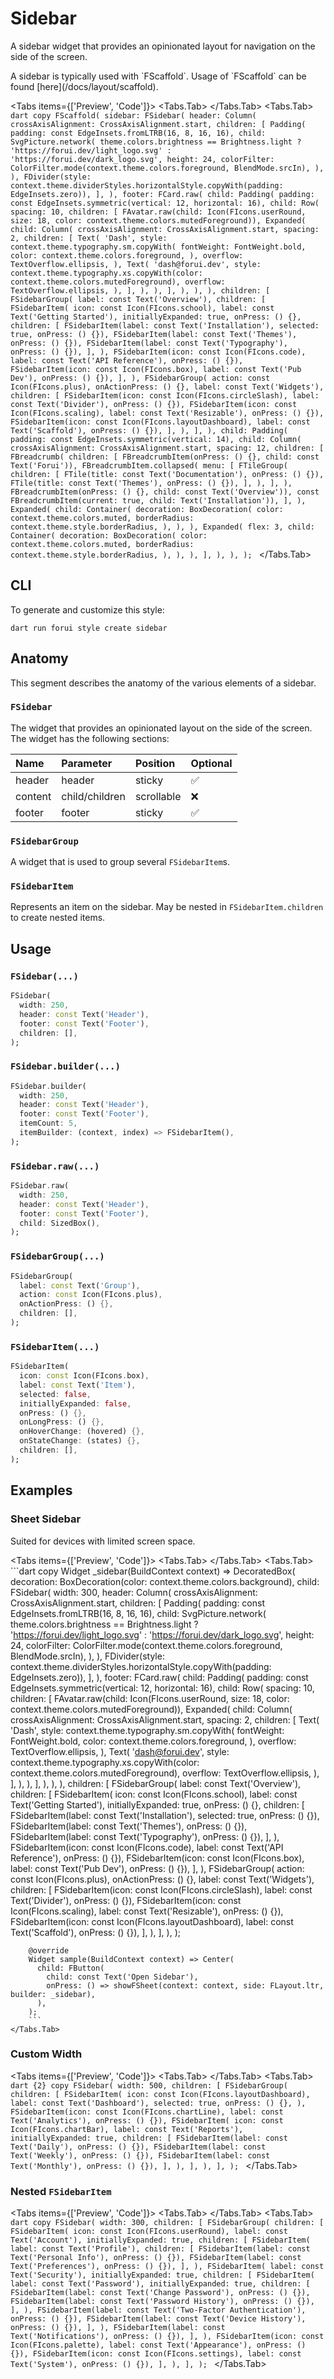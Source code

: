 

# Sidebar

A sidebar widget that provides an opinionated layout for navigation on the side of the screen.

<LinkBadgeGroup>
    <LinkBadge label="API Reference" href="https://pub.dev/documentation/forui/latest/forui.widgets.sidebar/"/>
</LinkBadgeGroup>

<Callout type="info">
    A sidebar is typically used with `FScaffold`. Usage of `FScaffold` can be found [here](/docs/layout/scaffold).
</Callout>

<Tabs items={['Preview', 'Code']}>
    <Tabs.Tab>
        <Widget name='sidebar' variant='default' height={500}/>
    </Tabs.Tab>
    <Tabs.Tab>
      ```dart copy
      FScaffold(
        sidebar: FSidebar(
          header: Column(
            crossAxisAlignment: CrossAxisAlignment.start,
            children: [
              Padding(
                padding: const EdgeInsets.fromLTRB(16, 8, 16, 16),
                child: SvgPicture.network(
                  theme.colors.brightness == Brightness.light
                      ? 'https://forui.dev/light_logo.svg'
                      : 'https://forui.dev/dark_logo.svg',
                  height: 24,
                  colorFilter: ColorFilter.mode(context.theme.colors.foreground, BlendMode.srcIn),
                ),
              ),
              FDivider(style: context.theme.dividerStyles.horizontalStyle.copyWith(padding: EdgeInsets.zero)),
            ],
          ),
          footer: FCard.raw(
            child: Padding(
              padding: const EdgeInsets.symmetric(vertical: 12, horizontal: 16),
              child: Row(
                spacing: 10,
                children: [
                  FAvatar.raw(child: Icon(FIcons.userRound, size: 18, color: context.theme.colors.mutedForeground)),
                  Expanded(
                    child: Column(
                      crossAxisAlignment: CrossAxisAlignment.start,
                      spacing: 2,
                      children: [
                        Text(
                          'Dash',
                          style: context.theme.typography.sm.copyWith(
                            fontWeight: FontWeight.bold,
                            color: context.theme.colors.foreground,
                          ),
                          overflow: TextOverflow.ellipsis,
                        ),
                        Text(
                          'dash@forui.dev',
                          style: context.theme.typography.xs.copyWith(color: context.theme.colors.mutedForeground),
                          overflow: TextOverflow.ellipsis,
                        ),
                      ],
                    ),
                  ),
                ],
              ),
            ),
          ),
          children: [
            FSidebarGroup(
              label: const Text('Overview'),
              children: [
                FSidebarItem(
                  icon: const Icon(FIcons.school),
                  label: const Text('Getting Started'),
                  initiallyExpanded: true,
                  onPress: () {},
                  children: [
                    FSidebarItem(label: const Text('Installation'), selected: true, onPress: () {}),
                    FSidebarItem(label: const Text('Themes'), onPress: () {}),
                    FSidebarItem(label: const Text('Typography'), onPress: () {}),
                  ],
                ),
                FSidebarItem(icon: const Icon(FIcons.code), label: const Text('API Reference'), onPress: () {}),
                FSidebarItem(icon: const Icon(FIcons.box), label: const Text('Pub Dev'), onPress: () {}),
              ],
            ),
            FSidebarGroup(
              action: const Icon(FIcons.plus),
              onActionPress: () {},
              label: const Text('Widgets'),
              children: [
                FSidebarItem(icon: const Icon(FIcons.circleSlash), label: const Text('Divider'), onPress: () {}),
                FSidebarItem(icon: const Icon(FIcons.scaling), label: const Text('Resizable'), onPress: () {}),
                FSidebarItem(icon: const Icon(FIcons.layoutDashboard), label: const Text('Scaffold'), onPress: () {}),
              ],
            ),
          ],
        ),
        child: Padding(
          padding: const EdgeInsets.symmetric(vertical: 14),
          child: Column(
            crossAxisAlignment: CrossAxisAlignment.start,
            spacing: 12,
            children: [
              FBreadcrumb(
                children: [
                  FBreadcrumbItem(onPress: () {}, child: const Text('Forui')),
                  FBreadcrumbItem.collapsed(
                    menu: [
                      FTileGroup(
                        children: [
                          FTile(title: const Text('Documentation'), onPress: () {}),
                          FTile(title: const Text('Themes'), onPress: () {}),
                        ],
                      ),
                    ],
                  ),
                  FBreadcrumbItem(onPress: () {}, child: const Text('Overview')),
                  const FBreadcrumbItem(current: true, child: Text('Installation')),
                ],
              ),
              Expanded(
                child: Container(
                  decoration: BoxDecoration(
                    color: context.theme.colors.muted,
                    borderRadius: context.theme.style.borderRadius,
                  ),
                ),
              ),
              Expanded(
                flex: 3,
                child: Container(
                  decoration: BoxDecoration(
                    color: context.theme.colors.muted,
                    borderRadius: context.theme.style.borderRadius,
                  ),
                ),
              ),
            ],
          ),
        ),
      );
      ```
    </Tabs.Tab>

</Tabs>


## CLI

To generate and customize this style:

```shell copy
dart run forui style create sidebar
```


## Anatomy

This segment describes the anatomy of the various elements of a sidebar.

### `FSidebar`

The widget that provides an opinionated layout on the side of the screen. The widget has the following sections:

| Name    | Parameter      | Position   | Optional |
|:--------|:---------------|:-----------|:---------|
| header  | header         | sticky     | ✅       |
| content | child/children | scrollable | ❌       |
| footer  | footer         | sticky     | ✅       |

### `FSidebarGroup`

A widget that is used to group several `FSidebarItem`s.

### `FSidebarItem`

Represents an item on the sidebar. May be nested in `FSidebarItem.children` to create nested items.


## Usage

### `FSidebar(...)`

```dart copy
FSidebar(
  width: 250,
  header: const Text('Header'),
  footer: const Text('Footer'),
  children: [],
);
```

### `FSidebar.builder(...)`

```dart copy
FSidebar.builder(
  width: 250,
  header: const Text('Header'),
  footer: const Text('Footer'),
  itemCount: 5,
  itemBuilder: (context, index) => FSidebarItem(),
);
```

### `FSidebar.raw(...)`

```dart copy
FSidebar.raw(
  width: 250,
  header: const Text('Header'),
  footer: const Text('Footer'),
  child: SizedBox(),
);
```

### `FSidebarGroup(...)`

```dart copy
FSidebarGroup(
  label: const Text('Group'),
  action: const Icon(FIcons.plus),
  onActionPress: () {},
  children: [],
);
```

### `FSidebarItem(...)`

```dart copy
FSidebarItem(
  icon: const Icon(FIcons.box),
  label: const Text('Item'),
  selected: false,
  initiallyExpanded: false,
  onPress: () {},
  onLongPress: () {},
  onHoverChange: (hovered) {},
  onStateChange: (states) {},
  children: [],
);
```


## Examples

### Sheet Sidebar

Suited for devices with limited screen space.

<Tabs items={['Preview', 'Code']}>
    <Tabs.Tab>
        <Widget name='sidebar' variant='sheet' height={500} />
    </Tabs.Tab>
    <Tabs.Tab>
        ```dart copy
        Widget _sidebar(BuildContext context) => DecoratedBox(
          decoration: BoxDecoration(color: context.theme.colors.background),
          child: FSidebar(
            width: 300,
            header: Column(
              crossAxisAlignment: CrossAxisAlignment.start,
              children: [
                Padding(
                  padding: const EdgeInsets.fromLTRB(16, 8, 16, 16),
                  child: SvgPicture.network(
                    theme.colors.brightness == Brightness.light
                        ? 'https://forui.dev/light_logo.svg'
                        : 'https://forui.dev/dark_logo.svg',
                    height: 24,
                    colorFilter: ColorFilter.mode(context.theme.colors.foreground, BlendMode.srcIn),
                  ),
                ),
                FDivider(style: context.theme.dividerStyles.horizontalStyle.copyWith(padding: EdgeInsets.zero)),
              ],
            ),
            footer: FCard.raw(
              child: Padding(
                padding: const EdgeInsets.symmetric(vertical: 12, horizontal: 16),
                child: Row(
                  spacing: 10,
                  children: [
                    FAvatar.raw(child: Icon(FIcons.userRound, size: 18, color: context.theme.colors.mutedForeground)),
                    Expanded(
                      child: Column(
                        crossAxisAlignment: CrossAxisAlignment.start,
                        spacing: 2,
                        children: [
                          Text(
                            'Dash',
                            style: context.theme.typography.sm.copyWith(
                              fontWeight: FontWeight.bold,
                              color: context.theme.colors.foreground,
                            ),
                            overflow: TextOverflow.ellipsis,
                          ),
                          Text(
                            'dash@forui.dev',
                            style: context.theme.typography.xs.copyWith(color: context.theme.colors.mutedForeground),
                            overflow: TextOverflow.ellipsis,
                          ),
                        ],
                      ),
                    ),
                  ],
                ),
              ),
            ),
            children: [
              FSidebarGroup(
                label: const Text('Overview'),
                children: [
                  FSidebarItem(
                    icon: const Icon(FIcons.school),
                    label: const Text('Getting Started'),
                    initiallyExpanded: true,
                    onPress: () {},
                    children: [
                      FSidebarItem(label: const Text('Installation'), selected: true, onPress: () {}),
                      FSidebarItem(label: const Text('Themes'), onPress: () {}),
                      FSidebarItem(label: const Text('Typography'), onPress: () {}),
                    ],
                  ),
                  FSidebarItem(icon: const Icon(FIcons.code), label: const Text('API Reference'), onPress: () {}),
                  FSidebarItem(icon: const Icon(FIcons.box), label: const Text('Pub Dev'), onPress: () {}),
                ],
              ),
              FSidebarGroup(
                action: const Icon(FIcons.plus),
                onActionPress: () {},
                label: const Text('Widgets'),
                children: [
                  FSidebarItem(icon: const Icon(FIcons.circleSlash), label: const Text('Divider'), onPress: () {}),
                  FSidebarItem(icon: const Icon(FIcons.scaling), label: const Text('Resizable'), onPress: () {}),
                  FSidebarItem(icon: const Icon(FIcons.layoutDashboard), label: const Text('Scaffold'), onPress: () {}),
                ],
              ),
            ],
          ),
        );

        @override
        Widget sample(BuildContext context) => Center(
          child: FButton(
            child: const Text('Open Sidebar'),
            onPress: () => showFSheet(context: context, side: FLayout.ltr, builder: _sidebar),
          ),
        );
        ```
    </Tabs.Tab>
</Tabs>

### Custom Width

<Tabs items={['Preview', 'Code']}>
    <Tabs.Tab>
        <Widget name='sidebar' variant='custom-width' height={300} />
    </Tabs.Tab>
    <Tabs.Tab>
        ```dart {2} copy
        FSidebar(
          width: 500,
          children: [
            FSidebarGroup(
              children: [
                FSidebarItem(
                  icon: const Icon(FIcons.layoutDashboard),
                  label: const Text('Dashboard'),
                  selected: true,
                  onPress: () {},
                ),
                FSidebarItem(icon: const Icon(FIcons.chartLine), label: const Text('Analytics'), onPress: () {}),
                FSidebarItem(
                  icon: const Icon(FIcons.chartBar),
                  label: const Text('Reports'),
                  initiallyExpanded: true,
                  children: [
                    FSidebarItem(label: const Text('Daily'), onPress: () {}),
                    FSidebarItem(label: const Text('Weekly'), onPress: () {}),
                    FSidebarItem(label: const Text('Monthly'), onPress: () {}),
                  ],
                ),
              ],
            ),
          ],
        );
        ```
    </Tabs.Tab>
</Tabs>

### Nested `FSidebarItem`

<Tabs items={['Preview', 'Code']}>
    <Tabs.Tab>
        <Widget name='sidebar' variant='nested' height={500} />
    </Tabs.Tab>
    <Tabs.Tab>
        ```dart copy
        FSidebar(
        width: 300,
        children: [
          FSidebarGroup(
            children: [
              FSidebarItem(
                icon: const Icon(FIcons.userRound),
                label: const Text('Account'),
                initiallyExpanded: true,
                children: [
                  FSidebarItem(
                    label: const Text('Profile'),
                    children: [
                      FSidebarItem(label: const Text('Personal Info'), onPress: () {}),
                      FSidebarItem(label: const Text('Preferences'), onPress: () {}),
                    ],
                  ),
                  FSidebarItem(
                    label: const Text('Security'),
                    initiallyExpanded: true,
                    children: [
                      FSidebarItem(
                        label: const Text('Password'),
                        initiallyExpanded: true,
                        children: [
                          FSidebarItem(label: const Text('Change Password'), onPress: () {}),
                          FSidebarItem(label: const Text('Password History'), onPress: () {}),
                        ],
                      ),
                      FSidebarItem(label: const Text('Two-Factor Authentication'), onPress: () {}),
                      FSidebarItem(label: const Text('Device History'), onPress: () {}),
                    ],
                  ),
                  FSidebarItem(label: const Text('Notifications'), onPress: () {}),
                ],
              ),
              FSidebarItem(icon: const Icon(FIcons.palette), label: const Text('Appearance'), onPress: () {}),
              FSidebarItem(icon: const Icon(FIcons.settings), label: const Text('System'), onPress: () {}),
            ],
          ),
        ],
      );
        ```
    </Tabs.Tab>
</Tabs>
